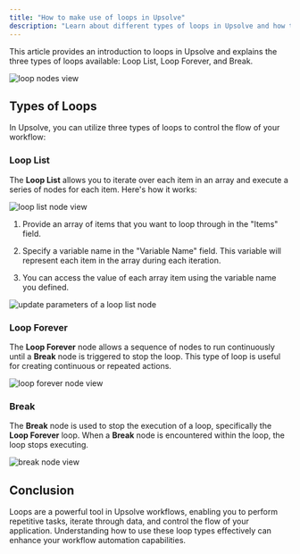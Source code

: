 ```yaml
---
title: "How to make use of loops in Upsolve"
description: "Learn about different types of loops in Upsolve and how they can enhance your workflows"
---
```


This article provides an introduction to loops in Upsolve and explains the three types of loops available: Loop List, Loop Forever, and Break.

<img src="https://cdn.peaka.com/flows/loops-1.png" alt="loop nodes view" />

## Types of Loops

In Upsolve, you can utilize three types of loops to control the flow of your workflow:

### Loop List

The **Loop List** allows you to iterate over each item in an array and execute a series of nodes for each item. Here's how it works:

<img src="https://cdn.peaka.com/flows/loops-2.png" alt="loop list node view" />

1. Provide an array of items that you want to loop through in the "Items" field.

2. Specify a variable name in the "Variable Name" field. This variable will represent each item in the array during each iteration.

3. You can access the value of each array item using the variable name you defined.

<img
  src="https://cdn.peaka.com/flows/loops-3.png"
  alt="update parameters of a loop list node"
/>

### Loop Forever

The **Loop Forever** node allows a sequence of nodes to run continuously until a **Break** node is triggered to stop the loop. This type of loop is useful for creating continuous or repeated actions.

<img
  src="https://cdn.peaka.com/flows/loops-4.png"
  alt="loop forever node view"
/>

### Break

The **Break** node is used to stop the execution of a loop, specifically the **Loop Forever** loop. When a **Break** node is encountered within the loop, the loop stops executing.

<img src="https://cdn.peaka.com/flows/loops-5.png" alt="break node view" />

## Conclusion

Loops are a powerful tool in Upsolve workflows, enabling you to perform repetitive tasks, iterate through data, and control the flow of your application. Understanding how to use these loop types effectively can enhance your workflow automation capabilities.
